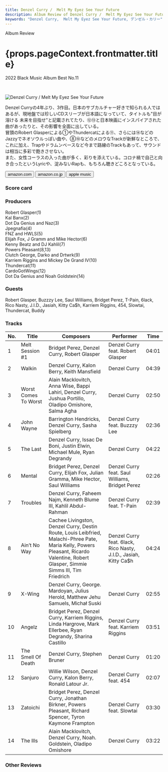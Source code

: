 ```yaml
---
title: Denzel Curry /  Melt My Eyez See Your Future
description: Album Review of Denzel Curry /  Melt My Eyez See Your Future
keywords: "Denzel Curry,  Melt My Eyez See Your Future, デンゼル・カリー"
---
```






<p className="largeP">Album Review</p>
<h1 className="h1--no--margin">{props.pageContext.frontmatter.title}</h1>
<p className="largeP">
  <Link to="/best50/2022/">2022 Black Music Album Best No.11</Link>
</p>

<br/>
<Row  className="image-card-group">
	<Column colMd={3} colLg={4} noGutterMdLeft="">
       <ImageCard>

![Denzel Curry /  Melt My Eyez See Your Future](../../images/cd/denzelcurry2L.jpg)

</ImageCard>
	</Column>
	<Column colMd={4} colLg={8} noGutterMdLeft="">
	<p>
		Denzel Curryの4年ぶり、3作目。日本のサブカルチャー好きで知られる人ではあるが、現地盤では珍しいCDスリーブが日本語になっていて、タイトルも"目が溶ける 未来を目指せ"と記載されてたり、⑫⑬と日本映画にインスパイアされた曲があったりと、その影響を全面に出している。
		<br/>冒頭のRobert Glasperによる①やThundercatによる⑪、さらには⑭などのJazzyでネオソウルっぽい曲や、⑧⑩などのメロウなTrackが新鮮なところで、これに加え、Trapやドラムンベースなど今まで路線のTrackもあって、サウンドは相当に多彩で飽きさせない。
		<br/>また、女性コーラスの入った曲が多く、彩りを添えている。コロナ禍で自己と向き合ったというLyricや、淀みないRapも、もちろん聴きどころとなっている。
	</p>
		<div>
		  <Button className="button-right-mergin"  href="https://amzn.to/3ZWd90d" renderIcon={ArrowUpRight} size='sm' kind='primary'>
  	    amazon.com
  	  </Button>
  	  <Button className="button-right-mergin"  href="https://amzn.to/3D8K8EE" renderIcon={ArrowUpRight} size='sm' kind='secondary'>
  	    amazon.co.jp
  	  </Button>
			<Button className="button-right-mergin"  href="https://apple.co/3XOAYFq" renderIcon={ArrowUpRight} size='sm' kind='tertiary'>
  	    apple music
			</Button>
			<AdvJS2/>
		</div>
	</Column>
</Row>
<Row >
	<Column colMd={4} colLg={4} noGutterMdLeft="">
		<div>
		  <h3>Score card</h3>
			<SliderJS1 value="1" />
		  <SliderJS2 value="2" />
			<SliderJS3 value="2" />
		  <SliderJS4 value="9" />
		</div>
</Column>
<Column colMd={8} colLg={8} noGutterMdLeft="">
	<div>
		<h3>Producers</h3>
		<p>
			Robert Glasper(1)
			<br/>Kal Banx(2)
			<br/>Dot Da Genius and Naz(3)
			<br/>Jpegnafia(4)
			<br/>FNZ and HWLS(5)
			<br/>Elijah Fox, J Gramm and Mike Hector(6)
			<br/>Kenny Beatz and DJ Kahlil(7)
			<br/>Powers Pleasant(8,13)
			<br/>Clutch George, Darko and Drtwrk(9)
			<br/>Karriem Riggins and Mickey De Grand IV(10)
			<br/>Thundercat(11)
			<br/>CardoGotWings(12)
			<br/>Dot Da Genius and Noah Goldstein(14)
		</p>
		<h3>Guests</h3>
		<p>
			Robert Glasper, Buzzzy Lee, Saul Williams, Bridget Perez, T-Pain, 6lack, Rico Nasty, J.I.D., Jasiah, Kitty Ca$h, Karriem Riggins, 454, Slowtai, Thundercat, Buddy
		</p>
	</div>
</Column>
</Row>

<h3>Tracks</h3>

| No. | Title                | Composers                                                                                                                                                                            | Performer                                                        | Time  |
| --- | -------------------- | ------------------------------------------------------------------------------------------------------------------------------------------------------------------------------------ | ---------------------------------------------------------------- | ----- |
| 1   | Melt Session #1      | Bridget Perez, Denzel Curry, Robert Glasper                                                                                                                                          | Denzel Curry feat. Robert Glasper                                | 04:01 |
| 2   | Walkin               | Denzel Curry, Kalon Berry, Keith Mansfield                                                                                                                                           | Denzel Curry                                                     | 04:39 |
| 3   | Worst Comes To Worst | Alain Macklovitch, Anna Wise, Bappi Lahiri, Denzel Curry, Jushua Portillo, Oladipo Omishore, Salma Agha                                                                              | Denzel Curry                                                     | 02:50 |
| 4   | John Wayne           | Barrington Hendricks, Denzel Curry, Sasha Spielberg                                                                                                                                  | Denzel Curry feat. Buzzzy Lee                                    | 02:36 |
| 5   | The Last             | Denzel Curry, Issac De Boni, Justin Elwin, Michael Mule, Ryan Degrandy                                                                                                               | Denzel Curry                                                     | 04:22 |
| 6   | Mental               | Bridget Perez, Denzel Curry, Elijah Fox, Julian Gramma, Mike Hector, Saul Williams                                                                                                   | Denzel Curry feat. Saul Williams, Bridget Perez                  | 02:26 |
| 7   | Troubles             | Denzel Curry, Faheem Najm, Kenneth Blume III, Kahlil Abdul-Rahman                                                                                                                    | Denzel Curry feat. T-Pain                                        | 02:39 |
| 8   | Ain’t No Way         | Cachee Livingston, Denzel Curry, Destin Route, Louis Leibfried, Malachi-Phree Pate, Maria Kelly, Powers Pleasant, Ricardo Valentine, Robert Glasper, Simmie Simms III, Tim Friedrich | Denzel Curry feat. 6lack, Rico Nasty, J.I.D., Jasiah, Kitty Ca$h | 04:24 |
| 9   | X-Wing               | Denzel Curry, George. Mardoyan, Julius Herold, Matthew Jehu Samuels, Michał Suski                                                                                                    | Denzel Curry                                                     | 02:55 |
| 10  | Angelz               | Bridget Perez, Denzel Curry, Karriem Riggins, Linda Hargrove, Mark Ellerbee, Ryan Degrandy, Sharina Castillo                                                                         | Denzel Curry feat. Karriem Riggins                               | 03:51 |
| 11  | The Smell Of Death   | Denzel Curry, Stephen Bruner                                                                                                                                                         | Denzel Curry                                                     | 01:20 |
| 12  | Sanjuro              | Willie Wilson, Denzel Curry, Kalon Berry, Ronald Latour Jr.                                                                                                                          | Denzel Curry feat. 454                                           | 02:07 |
| 13  | Zatoichi             | Bridget Perez, Denzel Curry, Jonathan Birkner, Powers Pleasant, Richard Spencer, Tyron Kaymone Frampton                                                                              | Denzel Curry feat. Slowtai                                       | 03:30 |
| 14  | The Ills             | Alain Macklovitch, Denzel Curry, Noah. Goldstein, Oladipo Omishore                                                                                                                   | Denzel Curry                                                     | 03:22 |

<h3>Other Reviews</h3>

<Row>
  <Column colMd={3} colLg={3} noGutterMdLeft>
    <Review1 />
  </Column>
</Row>

<AdvJS3 />
